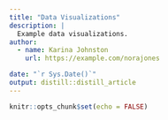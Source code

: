 ```yaml
---
title: "Data Visualizations"
description: |
  Example data visualizations.
author:
  - name: Karina Johnston 
    url: https://example.com/norajones

date: "`r Sys.Date()`"
output: distill::distill_article
---
```


```r
knitr::opts_chunk$set(echo = FALSE)
```






